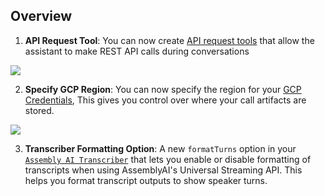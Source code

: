 ## Overview

1. **API Request Tool**: You can now create [API request tools](https://api.vapi.ai/api#:~:text=ApiRequestTool) that allow the assistant to make REST API calls during conversations

  <Frame caption="Make GET or POST requests to any API in your workflows">
    <img src="../static/images/changelog/api-request-tool.png" />
  </Frame>

2. **Specify GCP Region**: You can now specify the region for your [GCP Credentials](https://dashboard.vapi.ai/settings/integrations#:~:text=Save-,GCP%20credentials,-For%20storing%20the), This gives you control over where your call artifacts are stored.

  <Frame caption="Specify the region for your GCP Credentials">
    <img src="../static/images/changelog/gcp-credentials-region.png" />
  </Frame>

3. **Transcriber Formatting Option**: A new `formatTurns` option in your [`Assembly AI Transcriber`](https://api.vapi.ai/api#:~:text=AssemblyAITranscriber) that lets you enable or disable formatting of transcripts when using AssemblyAI's Universal Streaming API. This helps you format transcript outputs to show speaker turns.
